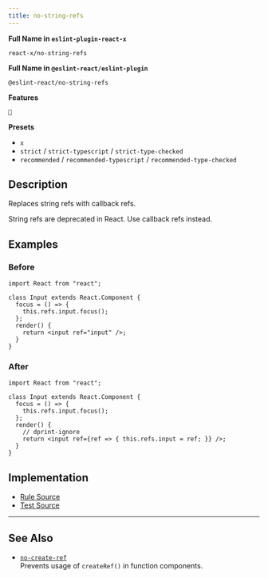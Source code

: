 ```yaml
---
title: no-string-refs
---
```


**Full Name in `eslint-plugin-react-x`**

```plain copy
react-x/no-string-refs
```

**Full Name in `@eslint-react/eslint-plugin`**

```plain copy
@eslint-react/no-string-refs
```

**Features**

`🔄`

**Presets**

- `x`
- `strict` / `strict-typescript` / `strict-type-checked`
- `recommended` / `recommended-typescript` / `recommended-type-checked`

## Description

Replaces string refs with callback refs.

String refs are deprecated in React. Use callback refs instead.

## Examples

### Before

```tsx
import React from "react";

class Input extends React.Component {
  focus = () => {
    this.refs.input.focus();
  };
  render() {
    return <input ref="input" />;
  }
}
```

### After

```tsx
import React from "react";

class Input extends React.Component {
  focus = () => {
    this.refs.input.focus();
  };
  render() {
    // dprint-ignore
    return <input ref={ref => { this.refs.input = ref; }} />;
  }
}
```

## Implementation

- [Rule Source](https://github.com/Rel1cx/eslint-react/tree/main/packages/plugins/eslint-plugin-react-x/src/rules/no-string-refs.ts)
- [Test Source](https://github.com/Rel1cx/eslint-react/tree/main/packages/plugins/eslint-plugin-react-x/src/rules/no-string-refs.spec.ts)

---

## See Also

- [`no-create-ref`](./no-create-ref)\
  Prevents usage of `createRef()` in function components.
